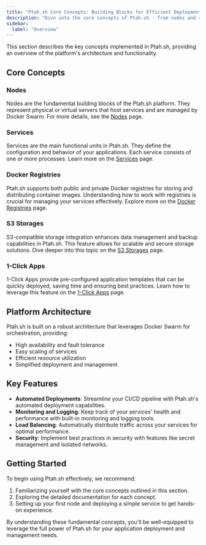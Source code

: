 ```yaml
---
title: "Ptah.sh Core Concepts: Building Blocks for Efficient Deployment"
description: "Dive into the core concepts of Ptah.sh - from nodes and services to Docker registries and 1-Click Apps. Understand the building blocks that power your efficient, scalable, and secure application deployment."
sidebar:
  label: "Overview"
---
```


This section describes the key concepts implemented in Ptah.sh, providing an overview of the platform's architecture and functionality.

## Core Concepts

### Nodes

Nodes are the fundamental building blocks of the Ptah.sh platform. They represent physical or virtual servers that host services and are managed by Docker Swarm. For more details, see the [Nodes](/concepts/nodes/) page.

### Services

Services are the main functional units in Ptah.sh. They define the configuration and behavior of your applications. Each service consists of one or more processes. Learn more on the [Services](/concepts/services/) page.

### Docker Registries

Ptah.sh supports both public and private Docker registries for storing and distributing container images. Understanding how to work with registries is crucial for managing your services effectively. Explore more on the [Docker Registries](/concepts/docker-registries/) page.

### S3 Storages

S3-compatible storage integration enhances data management and backup capabilities in Ptah.sh. This feature allows for scalable and secure storage solutions. Dive deeper into this topic on the [S3 Storages](/concepts/s3-storages/) page.

### 1-Click Apps

1-Click Apps provide pre-configured application templates that can be quickly deployed, saving time and ensuring best practices. Learn how to leverage this feature on the [1-Click Apps](/concepts/1-click-apps/) page.

## Platform Architecture

Ptah.sh is built on a robust architecture that leverages Docker Swarm for orchestration, providing:

- High availability and fault tolerance
- Easy scaling of services
- Efficient resource utilization
- Simplified deployment and management

## Key Features

- **Automated Deployments**: Streamline your CI/CD pipeline with Ptah.sh's automated deployment capabilities.
- **Monitoring and Logging**: Keep track of your services' health and performance with built-in monitoring and logging tools.
- **Load Balancing**: Automatically distribute traffic across your services for optimal performance.
- **Security**: Implement best practices in security with features like secret management and isolated networks.

## Getting Started

To begin using Ptah.sh effectively, we recommend:

1. Familiarizing yourself with the core concepts outlined in this section.
2. Exploring the detailed documentation for each concept.
3. Setting up your first node and deploying a simple service to get hands-on experience.

By understanding these fundamental concepts, you'll be well-equipped to leverage the full power of Ptah.sh for your application deployment and management needs.
